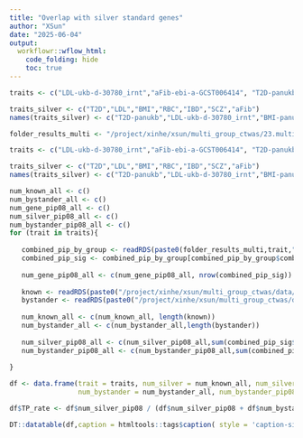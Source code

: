```yaml
---
title: "Overlap with silver standard genes"
author: "XSun"
date: "2025-06-04"
output:
  workflowr::wflow_html:
    code_folding: hide
    toc: true
---
```



```r

traits <- c("LDL-ukb-d-30780_irnt","aFib-ebi-a-GCST006414", "T2D-panukb", "BMI-panukb","RBC-panukb","IBD-ebi-a-GCST004131","SCZ-ieu-b-5102")

traits_silver <- c("T2D","LDL","BMI","RBC","IBD","SCZ","aFib")
names(traits_silver) <- c("T2D-panukb","LDL-ukb-d-30780_irnt","BMI-panukb","RBC-panukb","IBD-ebi-a-GCST004131","SCZ-ieu-b-5102","aFib-ebi-a-GCST006414")

folder_results_multi <- "/project/xinhe/xsun/multi_group_ctwas/23.multi_group_0515/snakemake_outputs/"

```

```r

traits <- c("LDL-ukb-d-30780_irnt","aFib-ebi-a-GCST006414", "T2D-panukb", "BMI-panukb","RBC-panukb","IBD-ebi-a-GCST004131","SCZ-ieu-b-5102")

traits_silver <- c("T2D","LDL","BMI","RBC","IBD","SCZ","aFib")
names(traits_silver) <- c("T2D-panukb","LDL-ukb-d-30780_irnt","BMI-panukb","RBC-panukb","IBD-ebi-a-GCST004131","SCZ-ieu-b-5102","aFib-ebi-a-GCST006414")

num_known_all <- c()
num_bystander_all <- c()
num_gene_pip08_all <- c()
num_silver_pip08_all <- c()
num_bystander_pip08_all <- c()
for (trait in traits){
  
   combined_pip_by_group <- readRDS(paste0(folder_results_multi,trait,"/",trait,".3qtls.combined_pip_bygroup_final.RDS"))
   combined_pip_sig <- combined_pip_by_group[combined_pip_by_group$combined_pip > 0.8,]
    
   num_gene_pip08_all <- c(num_gene_pip08_all, nrow(combined_pip_sig))
   
   known <- readRDS(paste0("/project/xinhe/xsun/multi_group_ctwas/data/silverstandard/known_annotations_",traits_silver[trait],".RDS"))
   bystander <- readRDS(paste0("/project/xinhe/xsun/multi_group_ctwas/data/silverstandard/bystanders_",traits_silver[trait],".RDS"))
  
   num_known_all <- c(num_known_all, length(known))
   num_bystander_all <- c(num_bystander_all,length(bystander))
   
   num_silver_pip08_all <- c(num_silver_pip08_all,sum(combined_pip_sig$gene_name %in% known))
   num_bystander_pip08_all <- c(num_bystander_pip08_all,sum(combined_pip_sig$gene_name %in% bystander))
    
}

df <- data.frame(trait = traits, num_silver = num_known_all, num_silver_pip08 = num_silver_pip08_all,
                 num_bystander = num_bystander_all, num_bystander_pip08 = num_bystander_pip08_all)

df$TP_rate <- df$num_silver_pip08 / (df$num_silver_pip08 + df$num_bystander_pip08)

DT::datatable(df,caption = htmltools::tags$caption( style = 'caption-side: left; text-align: left; color:black;  font-size:150% ;','Comparing with silver standard genes'),options = list(pageLength = 10) )
```



